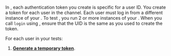 
In <Vg k="MESS" />, each authentication token you create is specific for a user ID. You create a token for each
user in the channel. Each user must log in from a different instance of your <Vpl k="CLIENT" />.
To test <Vg k="MESS" />, you run 2 or more instances of your <Vpl k="CLIENT" />. When you call `login` using <Vg
k="MESS_SDK" />, ensure that the UID is the same as you used to create the token.

For each user in your tests:

1. **[Generate a temporary token](https://agora-token-generator-demo.vercel.app/)**.

<Android />
<Ios />
<ReactNative />
<Unity />
<Web />
<Windows />
